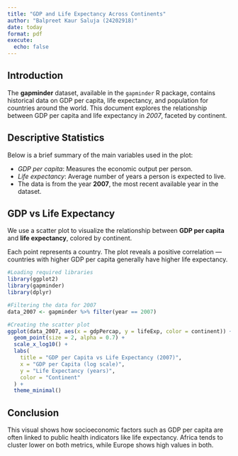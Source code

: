```yaml
---
title: "GDP and Life Expectancy Across Continents"
author: "Balpreet Kaur Saluja (24202918)"
date: today
format: pdf
execute:
  echo: false
---
```


## Introduction

The **gapminder** dataset, available in the `gapminder` R package, contains historical data on GDP per capita, life expectancy, and population for countries around the world. This document explores the relationship between GDP per capita and life expectancy in *2007*, faceted by continent.

## Descriptive Statistics

Below is a brief summary of the main variables used in the plot:

- *GDP per capita*: Measures the economic output per person.
- *Life expectancy*: Average number of years a person is expected to live.
- The data is from the year **2007**, the most recent available year in the dataset.

## GDP vs Life Expectancy

We use a scatter plot to visualize the relationship between **GDP per capita** and **life expectancy**, colored by continent.

::: {.text-info}
Each point represents a country. The plot reveals a positive correlation — countries with higher GDP per capita generally have higher life expectancy.
:::


```r
#Loading required libraries
library(ggplot2)
library(gapminder)
library(dplyr)

#Filtering the data for 2007
data_2007 <- gapminder %>% filter(year == 2007)

#Creating the scatter plot
ggplot(data_2007, aes(x = gdpPercap, y = lifeExp, color = continent)) +
  geom_point(size = 2, alpha = 0.7) +
  scale_x_log10() + 
  labs(
    title = "GDP per Capita vs Life Expectancy (2007)",
    x = "GDP per Capita (log scale)",
    y = "Life Expectancy (years)",
    color = "Continent"
  ) +
  theme_minimal()
```


## Conclusion

This visual shows how socioeconomic factors such as GDP per capita are often linked to public health indicators like life expectancy. Africa tends to cluster lower on both metrics, while Europe shows high values in both.
